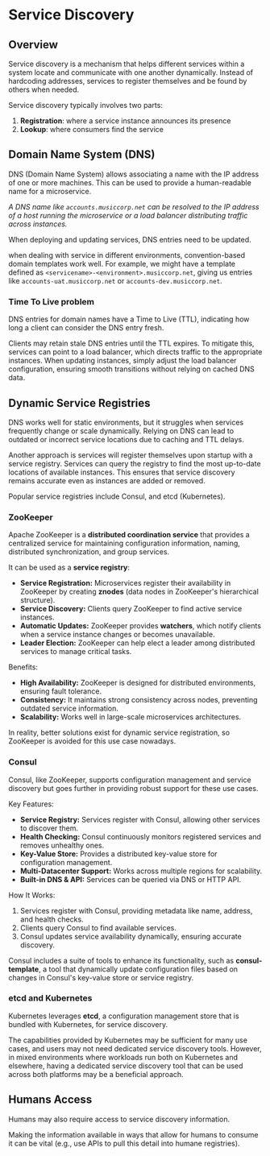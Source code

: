 # Service Discovery

## Overview

Service discovery is a mechanism that helps different services within a system locate and communicate with one another dynamically. Instead of hardcoding addresses, services to register themselves and be found by others when needed.

Service discovery typically involves two parts:

1. **Registration**: where a service instance announces its presence
2. **Lookup**: where consumers find the service


## Domain Name System (DNS)

DNS (Domain Name System) allows associating a name with the IP address of one or more machines. This can be used to provide a human-readable name for a microservice.

*A DNS name like `accounts.musiccorp.net` can be resolved to the IP address of a host running the microservice or a load balancer distributing traffic across instances.*

When deploying and updating services, DNS entries need to be updated.

when dealing with service in different environments, convention-based domain templates work well. For example, we might have a template defined as `<servicename>-<environment>.musiccorp.net`, giving us entries like `accounts-uat.musiccorp.net` or `accounts-dev.musiccorp.net`.


### Time To Live problem

DNS entries for domain names have a Time to Live (TTL), indicating how long a client can consider the DNS entry fresh.

Clients may retain stale DNS entries until the TTL expires. To mitigate this, services can point to a load balancer, which directs traffic to the appropriate instances. When updating instances, simply adjust the load balancer configuration, ensuring smooth transitions without relying on cached DNS data.


## Dynamic Service Registries

DNS works well for static environments, but it struggles when services frequently change or scale dynamically. Relying on DNS can lead to outdated or incorrect service locations due to caching and TTL delays.

Another approach is services will register themselves upon startup with a service registry. Services can query the registry to find the most up-to-date locations of available instances. This ensures that service discovery remains accurate even as instances are added or removed.

Popular service registries include Consul, and etcd (Kubernetes).


### ZooKeeper

Apache ZooKeeper is a **distributed coordination service** that provides a centralized service for maintaining configuration information, naming, distributed synchronization, and group services.

It can be used as a **service registry**:

- **Service Registration:** Microservices register their availability in ZooKeeper by creating **znodes** (data nodes in ZooKeeper's hierarchical structure).
- **Service Discovery:** Clients query ZooKeeper to find active service instances.
- **Automatic Updates:** ZooKeeper provides **watchers**, which notify clients when a service instance changes or becomes unavailable.
- **Leader Election:** ZooKeeper can help elect a leader among distributed services to manage critical tasks.

Benefits:

- **High Availability:** ZooKeeper is designed for distributed environments, ensuring fault tolerance.
- **Consistency:** It maintains strong consistency across nodes, preventing outdated service information.
- **Scalability:** Works well in large-scale microservices architectures.

In reality, better solutions exist for dynamic service registration, so ZooKeeper is avoided for this use case nowadays.


### Consul

Consul, like ZooKeeper, supports configuration management and service discovery but goes further in providing robust support for these use cases.

Key Features:

- **Service Registry:** Services register with Consul, allowing other services to discover them.
- **Health Checking:** Consul continuously monitors registered services and removes unhealthy ones.
- **Key-Value Store:** Provides a distributed key-value store for configuration management.
- **Multi-Datacenter Support:** Works across multiple regions for scalability.
- **Built-in DNS & API:** Services can be queried via DNS or HTTP API.

How It Works:

1. Services register with Consul, providing metadata like name, address, and health checks.
2. Clients query Consul to find available services.
3. Consul updates service availability dynamically, ensuring accurate discovery.

Consul includes a suite of tools to enhance its functionality, such as **consul-template**, a tool that dynamically update configuration files based on changes in Consul's key-value store or service registry.


### etcd and Kubernetes

Kubernetes leverages **etcd**, a configuration management store that is bundled with Kubernetes, for service discovery.

The capabilities provided by Kubernetes may be sufficient for many use cases, and users may not need dedicated service discovery tools. However, in mixed environments where workloads run both on Kubernetes and elsewhere, having a dedicated service discovery tool that can be used across both platforms may be a beneficial approach.


## Humans Access

Humans may also require access to service discovery information.

Making the information available in ways that allow for humans to consume it can be vital (e.g., use APIs to pull this detail into humane registries).
